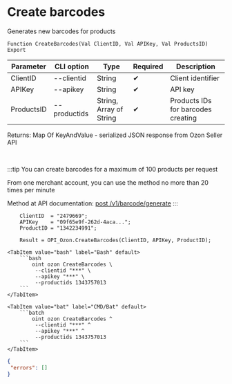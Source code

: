 ﻿---
sidebar_position: 2
---


# Create barcodes
 Generates new barcodes for products



`Function CreateBarcodes(Val ClientID, Val APIKey, Val ProductsID) Export`

  | Parameter | CLI option | Type | Required | Description |
  |-|-|-|-|-|
  | ClientID | --clientid | String | &#x2714; | Client identifier |
  | APIKey | --apikey | String | &#x2714; | API key |
  | ProductsID | --productids | String, Array of String | &#x2714; | Products IDs for barcodes creating |

  
  Returns:  Map Of KeyAndValue - serialized JSON response from Ozon Seller API

<br/>

:::tip
You can create barcodes for a maximum of 100 products per request

From one merchant account, you can use the method no more than 20 times per minute

Method at API documentation: [post /v1/barcode/generate](https://docs.ozon.ru/api/seller/#operation/generate-barcode)
:::
<br/>



```bsl title="1C:Enterprise/OneScript code example"
    ClientID  = "2479669";
    APIKey    = "09f65e9f-262d-4aca...";
    ProductID = "1342234991";

    Result = OPI_Ozon.CreateBarcodes(ClientID, APIKey, ProductID);
```
 

 <Tabs>
  
    <TabItem value="bash" label="Bash" default>
        ```bash
            oint ozon CreateBarcodes \
             --clientid "***" \
             --apikey "***" \
             --productids 1343757013
        ```
    </TabItem>
  
    <TabItem value="bat" label="CMD/Bat" default>
        ```batch
            oint ozon CreateBarcodes ^
             --clientid "***" ^
             --apikey "***" ^
             --productids 1343757013
        ```
    </TabItem>
</Tabs>


```json title="Result"
{
 "errors": []
}
```
